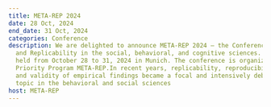```yaml
---
title: META-REP 2024
date: 28 Oct, 2024
end_date: 31 Oct, 2024
categories: Conference
description: We are delighted to announce META-REP 2024 – the Conference on Meta-Science
  and Replicability in the social, behavioral, and cognitive sciences. It will be
  held from October 28 to 31, 2024 in Munich. The conference is organized by the DFG-funded
  Priority Program META-REP.In recent years, replicability, reproducibility, robustness,
  and validity of empirical findings became a focal and intensively debated and researched
  topic in the behavioral and social sciences
host: META-REP
---
```

